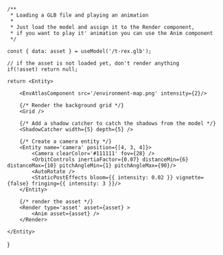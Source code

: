 
    /**
     * Loading a GLB file and playing an animation
     * 
     * Just load the model and assign it to the Render component,
     * if you want to play it' animation you can use the Anim component
     */

    const { data: asset } = useModel('/t-rex.glb');
    
    // if the asset is not loaded yet, don't render anything
    if(!asset) return null;

    return <Entity>

        <EnvAtlasComponent src='/environment-map.png' intensity={2}/>

        {/* Render the background grid */}
        <Grid />

        {/* Add a shadow catcher to catch the shadows from the model */}
        <ShadowCatcher width={5} depth={5} />

        {/* Create a camera entity */}
        <Entity name='camera' position={[4, 3, 4]}>
            <Camera clearColor='#111111' fov={28} />
            <OrbitControls inertiaFactor={0.07} distanceMin={6} distanceMax={10} pitchAngleMin={1} pitchAngleMax={90}/>
            <AutoRotate />
            <StaticPostEffects bloom={{ intensity: 0.02 }} vignette={false} fringing={{ intensity: 3 }}/>
        </Entity>

        {/* render the asset */}
        <Render type='asset' asset={asset} >
            <Anim asset={asset} />
        </Render>

    </Entity>
}

<LoadingGLB />